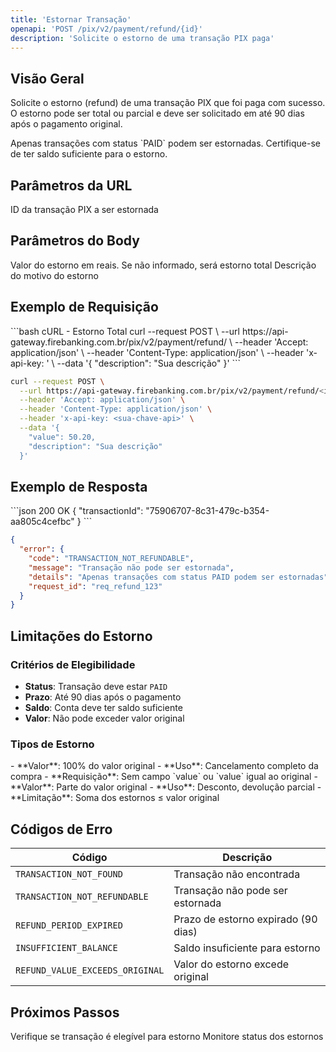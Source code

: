 ```yaml
---
title: 'Estornar Transação'
openapi: 'POST /pix/v2/payment/refund/{id}'
description: 'Solicite o estorno de uma transação PIX paga'
---
```


## Visão Geral

Solicite o estorno (refund) de uma transação PIX que foi paga com sucesso. O estorno pode ser total ou parcial e deve ser solicitado em até 90 dias após o pagamento original.

<Warning>
  Apenas transações com status `PAID` podem ser estornadas. Certifique-se de ter saldo suficiente para o estorno.
</Warning>

## Parâmetros da URL

<ParamField path="id" type="string" required>
  ID da transação PIX a ser estornada
</ParamField>

## Parâmetros do Body

<ParamField body="value" type="number">
  Valor do estorno em reais. Se não informado, será estorno total
</ParamField>

<ParamField body="description" type="string">
  Descrição do motivo do estorno
</ParamField>

## Exemplo de Requisição

<CodeGroup>
```bash cURL - Estorno Total
curl --request POST \
  --url https://api-gateway.firebanking.com.br/pix/v2/payment/refund/<id> \
  --header 'Accept: application/json' \
  --header 'Content-Type: application/json' \
  --header 'x-api-key: <sua-chave-api>' \
  --data '{
    "description": "Sua descrição"
  }'
```

```bash cURL - Estorno Parcial
curl --request POST \
  --url https://api-gateway.firebanking.com.br/pix/v2/payment/refund/<id> \
  --header 'Accept: application/json' \
  --header 'Content-Type: application/json' \
  --header 'x-api-key: <sua-chave-api>' \
  --data '{
    "value": 50.20,
    "description": "Sua descrição"
  }'
```
</CodeGroup>

## Exemplo de Resposta

<ResponseExample>
```json 200 OK
{
  "transactionId": "75906707-8c31-479c-b354-aa805c4cefbc"
}
```

```json 400 Bad Request - Transação Não Elegivel
{
  "error": {
    "code": "TRANSACTION_NOT_REFUNDABLE",
    "message": "Transação não pode ser estornada",
    "details": "Apenas transações com status PAID podem ser estornadas",
    "request_id": "req_refund_123"
  }
}
```
</ResponseExample>

## Limitações do Estorno

### Critérios de Elegibilidade
- **Status**: Transação deve estar `PAID`
- **Prazo**: Até 90 dias após o pagamento
- **Saldo**: Conta deve ter saldo suficiente
- **Valor**: Não pode exceder valor original

### Tipos de Estorno

<AccordionGroup>
  <Accordion title="Estorno Total">
    - **Valor**: 100% do valor original
    - **Uso**: Cancelamento completo da compra
    - **Requisição**: Sem campo `value` ou `value` igual ao original
  </Accordion>

  <Accordion title="Estorno Parcial">
    - **Valor**: Parte do valor original
    - **Uso**: Desconto, devolução parcial
    - **Limitação**: Soma dos estornos ≤ valor original
  </Accordion>
</AccordionGroup>

## Códigos de Erro

| Código | Descrição |
|--------|-----------|
| `TRANSACTION_NOT_FOUND` | Transação não encontrada |
| `TRANSACTION_NOT_REFUNDABLE` | Transação não pode ser estornada |
| `REFUND_PERIOD_EXPIRED` | Prazo de estorno expirado (90 dias) |
| `INSUFFICIENT_BALANCE` | Saldo insuficiente para estorno |
| `REFUND_VALUE_EXCEEDS_ORIGINAL` | Valor do estorno excede original |

## Próximos Passos

<CardGroup cols={2}>
  <Card title="Consultar Transação" href="/api-reference/pix/charge/get">
    Verifique se transação é elegível para estorno
  </Card>
  <Card title="Webhooks" href="/api-reference/pix/webhooks-cashin">
    Monitore status dos estornos
  </Card>
</CardGroup>
